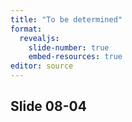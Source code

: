 ```yaml
---
title: "To be determined"
format: 
  revealjs:
    slide-number: true
    embed-resources: true
editor: source
---
```


## Slide 08-04

::: notes

:::

